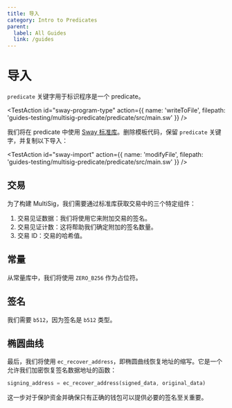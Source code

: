 ```yaml
---
title: 导入
category: Intro to Predicates
parent:
  label: All Guides
  link: /guides
---
```


# 导入

`predicate` 关键字用于标识程序是一个 predicate。

<TestAction
id="sway-program-type"
action={{
  name: 'writeToFile',
  filepath: 'guides-testing/multisig-predicate/predicate/src/main.sw'
}}
/>

<CodeImport
  file="../../examples/intro-to-predicates/multisig-predicate/src/main.sw"
  comment="predicate"
  commentType="//"
  lang="sway"
/>

我们将在 predicate 中使用 [Sway 标准库](https://github.com/FuelLabs/sway/tree/master/sway-lib-std)。删除模板代码，保留 `predicate` 关键字，并复制以下导入：
 

<TestAction
id="sway-import"
action={{
  name: 'modifyFile',
  filepath: 'guides-testing/multisig-predicate/predicate/src/main.sw'
}}
/>

<CodeImport
  file="../../examples/intro-to-predicates/multisig-predicate/src/main.sw"
  comment="import_parent"
  commentType="//"
  lang="sway"
/>

## 交易

为了构建 MultiSig，我们需要通过标准库获取交易中的三个特定组件：
 

<CodeImport
  file="../../examples/intro-to-predicates/multisig-predicate/src/main.sw"
  comment="import_tx"
  commentType="//"
  lang="sway"
/>

1. 交易见证数据：我们将使用它来附加交易的签名。
2. 交易见证计数：这将帮助我们确定附加的签名数量。
3. 交易 ID：交易的哈希值。

## 常量

从常量库中，我们将使用 `ZERO_B256` 作为占位符。


<CodeImport
  file="../../examples/intro-to-predicates/multisig-predicate/src/main.sw"
  comment="import_zero_b256"
  commentType="//"
  lang="sway"
/>

## 签名

我们需要 `b512`，因为签名是 `b512` 类型。


<CodeImport
  file="../../examples/intro-to-predicates/multisig-predicate/src/main.sw"
  comment="import_b512"
  commentType="//"
  lang="sway"
/>

## 椭圆曲线

最后，我们将使用 `ec_recover_address`，即椭圆曲线恢复地址的缩写。它是一个允许我们加密恢复签名数据地址的函数：

```rust
signing_address = ec_recover_address(signed_data, original_data)
```
这一步对于保护资金并确保只有正确的钱包可以提供必要的签名至关重要。

<CodeImport
  file="../../examples/intro-to-predicates/multisig-predicate/src/main.sw"
  comment="import_ecr"
  commentType="//"
  lang="sway"
/>

